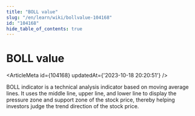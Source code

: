 ```yaml
---
title: "BOLL value"
slug: "/en/learn/wiki/bollvalue-104168"
id: "104168"
hide_table_of_contents: true
---
```



# BOLL value

<ArticleMeta id={104168} updatedAt={'2023-10-18 20:20:51'} />
<div className='border-solid border-b border-t-0 my-4 border-[var(--ifm-color-gray-300)]' />

BOLL indicator is a technical analysis indicator based on moving average lines. It uses the middle line, upper line, and lower line to display the pressure zone and support zone of the stock price, thereby helping investors judge the trend direction of the stock price.
